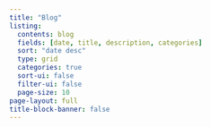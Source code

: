 ```yaml
---
title: "Blog"
listing:
  contents: blog
  fields: [date, title, description, categories]
  sort: "date desc"
  type: grid
  categories: true
  sort-ui: false
  filter-ui: false
  page-size: 10
page-layout: full
title-block-banner: false
---
```

